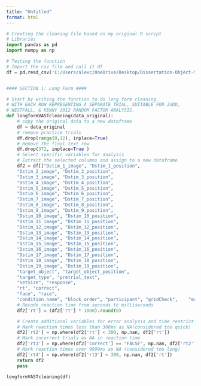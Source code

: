 ```yaml
---
title: "Untitled"
format: html
---
```



```python
# Creating the cleaning file based on my original R script 
# Libraries 
import pandas as pd
import numpy as np 

# Testing the function
# Import the csv file and call it df
df = pd.read_csv('C:/Users/alexc/OneDrive/Desktop/Dissertation-Object-Search/Study 1/data/10322_VAST1_2023-11-01_14h13.15.208.csv')


#### SECTION 1: Long Form ####

# Start by writing the function to do long form cleaning 
# WITH EACH ROW REPRESENTING A SEPARATE TRIAL, SUITABLE FOR JUDD,
# WESTFALL, & KENNY 2012 RANDOM FACTOR ANALYSIS.
def longformVASTcleaning(data_original):
    # copy the original data to a new dataframe
    df = data_original
    # remove practice trials 
    df.drop(range(0,12), inplace=True)
    # Remove the final text row
    df.drop(372, inplace=True )
    # Select specific variables for analysis
    # Extract the selected columns and assign to a new dataframe
    df2 = df[["Dstim_1_image", "Dstim_1_position",
    "Dstim_2_image", "Dstim_2_position",
    "Dstim_3_image", "Dstim_3_position",
    "Dstim_4_image", "Dstim_4_position",
    "Dstim_5_image", "Dstim_5_position",
    "Dstim_6_image", "Dstim_6_position",
    "Dstim_7_image", "Dstim_7_position",
    "Dstim_8_image", "Dstim_8_position",
    "Dstim_9_image", "Dstim_9_position",
    "Dstim_10_image", "Dstim_10_position",
    "Dstim_11_image", "Dstim_11_position",
    "Dstim_12_image", "Dstim_12_position",
    "Dstim_13_image", "Dstim_13_position",
    "Dstim_14_image", "Dstim_14_position",
    "Dstim_15_image", "Dstim_15_position",
    "Dstim_16_image", "Dstim_16_position",
    "Dstim_17_image", "Dstim_17_position",
    "Dstim_18_image", "Dstim_18_position",
    "Dstim_19_image", "Dstim_19_position",
    "target_object", "target_object_position",
    "target_type", "pretrial_text",
    "setSize", "response",
    "rt", "correct",
    "face", "race",
    "condition_name", "block_order", "participant", "gridCheck",	"mouseRT",	"mouseCorr",	"Tnum_position",	"Dnum_position",	"Dnum2_position","Dnum3_position"]]
    # Recode reaction time from seconds to milliseconds
    df2['rt'] = (df2['rt'] * 1000).round(0)

    # Create additional variables for error analysis and time restrictions
    # Mark reaction times less than 300ms as NA(considered too quick)
    df2['rt2'] = np.where(df2['rt'] < 300, np.nan, df2['rt'])
    # Mark incorrect trials as NA in reaction time
    df2['rt3'] = np.where(df2['correct'] == "FALSE", np.nan, df2['rt2'])
    # Mark reaction times over 9999ms as NA (considered too long)
    df2['rt4'] = np.where(df2['rt3'] < 300, np.nan, df2['rt'])
    return df2
    pass 

longformVASTcleaning(df)
```
